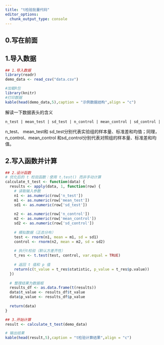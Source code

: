 ---
title: "t检验批量代码"
editor_options: 
  chunk_output_type: console
---

## 0.写在前面

## 1.导入数据

```{r}
## 1.导入数据
library(readr)
demo_data <- read_csv("data.csv")

#加载R包
library(knitr)
#打印数据
kable(head(demo_data,5),caption = "示例数据结构",align = "c")
```

解读一下数据表头的含义

```         
n_test | mean_test | sd_test | n_control | mean_control | sd_control |
```

n_test、 mean_test和 sd_test分别代表实验组的样本量、标准差和均值；同理，n_control、mean_control 和sd_control分别代表对照组的样本量、标准差和均值。

## 2.写入函数并计算

```{r}
## 2.设计函数
# 优化后的 t 检验函数：使用 t.test() 而非手动计算
calculate_t_test <- function(data) {
  results <- apply(data, 1, function(row) {
    # 读取输入参数
    n1 <- as.numeric(row['n_test'])
    m1 <- as.numeric(row['mean_test'])
    sd1 <- as.numeric(row['sd_test'])
    
    n2 <- as.numeric(row['n_control'])
    m2 <- as.numeric(row['mean_control'])
    sd2 <- as.numeric(row['sd_control'])
    
    # 模拟数据（正态分布）
    test <- rnorm(n1, mean = m1, sd = sd1)
    control <- rnorm(n2, mean = m2, sd = sd2)
    
    # 执行t检验（默认方差齐性）
    t_res <- t.test(test, control, var.equal = TRUE)
    
    # 返回 t 值和 p 值
    return(c(t_value = t_res$statistic, p_value = t_res$p.value))
  })
  
  # 整理结果为数据框
  results_df <- as.data.frame(t(results))
  data$t_value <- results_df$t_value
  data$p_value <- results_df$p_value
  
  return(data)
}

## 3.开始计算
result <- calculate_t_test(demo_data)

# 输出结果
kable(head(result,5),caption = "t检验计算结果",align = "c")
```
